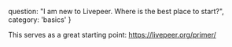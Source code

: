   question: "I am new to Livepeer. Where is the best place to start?",
  category: 'basics'
}

This serves as a great starting point:  https://livepeer.org/primer/